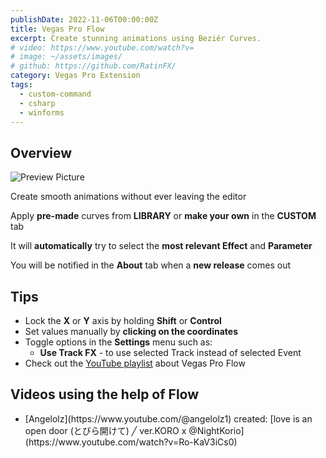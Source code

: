 ```yaml
---
publishDate: 2022-11-06T00:00:00Z
title: Vegas Pro Flow
excerpt: Create stunning animations using Beziér Curves.
# video: https://www.youtube.com/watch?v=
# image: ~/assets/images/
# github: https://github.com/RatinFX/
category: Vegas Pro Extension
tags:
  - custom-command
  - csharp
  - winforms
---
```


## Overview

![Preview Picture](/preview/vegas-pro-flow.png)

Create smooth animations without ever leaving the editor

Apply **pre-made** curves from **LIBRARY** or **make your own** in the **CUSTOM** tab

It will **automatically** try to select the **most relevant Effect** and **Parameter**

You will be notified in the **About** tab when a **new release** comes out

## Tips

- Lock the **X** or **Y** axis by holding **Shift** or **Control**
- Set values manually by **clicking on the coordinates**
- Toggle options in the **Settings** menu such as:
  - **Use Track FX** - to use selected Track instead of selected Event
- Check out the [YouTube playlist](https://www.youtube.com/playlist?list=PL9FpRwzrQ-HQ-SYhEQlY1euIJl_zx7ZVl) about Vegas Pro Flow

## Videos using the help of Flow

<ul class="not-prose text-justify highlight-link-a">
  <li>
    [Angelolz](https://www.youtube.com/@angelolz1) created: [love is an open door (とびら開けて) ╱ ver.KORO x
    @NightKorio](https://www.youtube.com/watch?v=Ro-KaV3iCs0)
  </li>
</ul>
